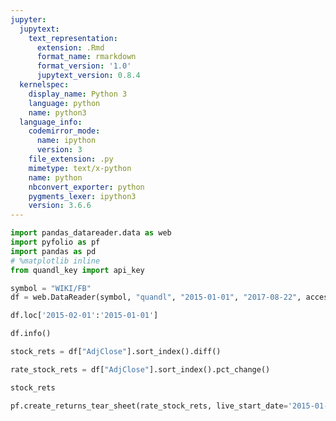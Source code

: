 ```yaml
---
jupyter:
  jupytext:
    text_representation:
      extension: .Rmd
      format_name: rmarkdown
      format_version: '1.0'
      jupytext_version: 0.8.4
  kernelspec:
    display_name: Python 3
    language: python
    name: python3
  language_info:
    codemirror_mode:
      name: ipython
      version: 3
    file_extension: .py
    mimetype: text/x-python
    name: python
    nbconvert_exporter: python
    pygments_lexer: ipython3
    version: 3.6.6
---
```


```python
import pandas_datareader.data as web
import pyfolio as pf
import pandas as pd
# %matplotlib inline
from quandl_key import api_key
```

```python
symbol = "WIKI/FB"
df = web.DataReader(symbol, "quandl", "2015-01-01", "2017-08-22", access_key= api_key)
```

```python
df.loc['2015-02-01':'2015-01-01']
```

```python
df.info()
```

```python
stock_rets = df["AdjClose"].sort_index().diff()
```

```python
rate_stock_rets = df["AdjClose"].sort_index().pct_change()
```

```python
stock_rets
```

```python
pf.create_returns_tear_sheet(rate_stock_rets, live_start_date='2015-01-02')
```

```python

```

```python

```
